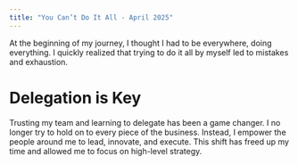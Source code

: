 ```yaml
---
title: "You Can’t Do It All - April 2025"
---
```



<div className={styles.preserve}>


At the beginning of my journey, I thought I had to be everywhere, doing everything. I quickly realized that trying to do it all by myself led to mistakes and exhaustion.



<h1>Delegation is Key</h1>
Trusting my team and learning to delegate has been a game changer. I no longer try to hold on to every piece of the business. Instead, I empower the people around me to lead, innovate, and execute. This shift has freed up my time and allowed me to focus on high-level strategy.



</div>